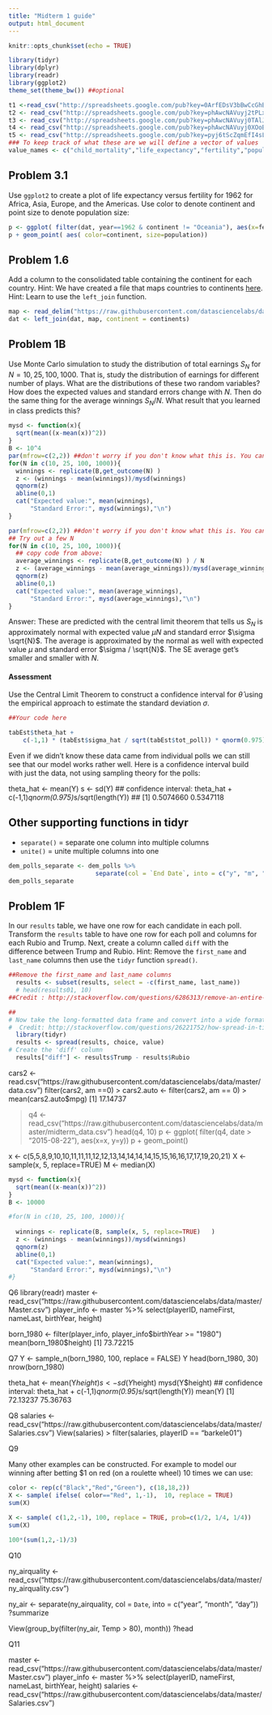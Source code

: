 ```yaml
---
title: "Midterm 1 guide"
output: html_document
---
```


```r
knitr::opts_chunk$set(echo = TRUE)
```

```r
library(tidyr)
library(dplyr)
library(readr)
library(ggplot2)
theme_set(theme_bw()) ##optional

t1 <-read_csv("http://spreadsheets.google.com/pub?key=0ArfEDsV3bBwCcGhBd2NOQVZ1eWowNVpSNjl1c3lRSWc&output=csv")
t2 <- read_csv("http://spreadsheets.google.com/pub?key=phAwcNAVuyj2tPLxKvvnNPA&output=csv")
t3 <- read_csv("http://spreadsheets.google.com/pub?key=phAwcNAVuyj0TAlJeCEzcGQ&output=csv")
t4 <- read_csv("http://spreadsheets.google.com/pub?key=phAwcNAVuyj0XOoBL_n5tAQ&output=csv")
t5 <- read_csv("http://spreadsheets.google.com/pub?key=pyj6tScZqmEfI4sLVvEQtHw&output=csv")
### To keep track of what these are we will define a vector of values
value_names <- c("child_mortality","life_expectancy","fertility","population","gdp")
```
## Problem 3.1 

Use `ggplot2` to create a plot of life expectancy versus fertility for 1962 for Africa, Asia, Europe, and the Americas. Use color to denote continent and point size to denote population size:

```r
p <- ggplot( filter(dat, year==1962 & continent != "Oceania"), aes(x=fertility, y=life_expectancy))
p + geom_point( aes( color=continent, size=population))
```

## Problem 1.6

Add a column to the consolidated table containing the continent for each country. Hint: We have created a file that maps countries to continents [here](https://github.com/datasciencelabs/data/blob/master/homework_data/continent-info.tsv). Hint: Learn to use the `left_join` function.

```r
map <- read_delim("https://raw.githubusercontent.com/datasciencelabs/data/master/homework_data/continent-info.tsv",col_names=c("country","continent"),delim ="\t")
dat <- left_join(dat, map, continent = continents)
```

## Problem 1B

Use Monte Carlo simulation to study the distribution of total earnings $S_N$ for $N=10,25,100,1000$. That is, study the distribution of earnings for different number of plays. What are the distributions of these two random variables? How does the expected values and standard errors change with $N$. Then do the same thing for the average winnings $S_N/N$. What result that you learned in class predicts this?

```r
mysd <- function(x){
  sqrt(mean((x-mean(x))^2))
}
B <- 10^4
par(mfrow=c(2,2)) ##don't worry if you don't know what this is. You can remove it.
for(N in c(10, 25, 100, 1000)){
  winnings <- replicate(B,get_outcome(N) )
  z <- (winnings - mean(winnings))/mysd(winnings)
  qqnorm(z)
  abline(0,1)
  cat("Expected value:", mean(winnings), 
      "Standard Error:", mysd(winnings),"\n")
}
```

```r
par(mfrow=c(2,2)) ##don't worry if you don't know what this is. You can remove it.
## Try out a few N
for(N in c(10, 25, 100, 1000)){
  ## copy code from above:
  average_winnings <- replicate(B,get_outcome(N) ) / N
  z <- (average_winnings - mean(average_winnings))/mysd(average_winnings)
  qqnorm(z)
  abline(0,1)
  cat("Expected value:", mean(average_winnings), 
      "Standard Error:", mysd(average_winnings),"\n")
}
```

Answer: 
These are predicted with the central limit theorem that tells us $S_N$ is approximately normal with expected value $\mu N$ and standard error $\sigma \sqrt{N}$. The average is approximated by the normal as well with expected value $\mu$ and standard error $\sigma / \sqrt{N}$. The SE average get's smaller and smaller with $N$.


#### Assessment 
Use the Central Limit Theorem to construct 
a confidence interval for $\hat{\theta}$ using the empirical
approach to estimate the standard deviation $\sigma$. 

```r
##Your code here

tabEst$theta_hat + 
    c(-1,1) * (tabEst$sigma_hat / sqrt(tabEst$tot_poll)) * qnorm(0.975)
```


Even if we didn’t know these data came from individual polls we can still see that our model works rather well. Here is a confidence interval build with just the data, not using sampling theory for the polls:

theta_hat <- mean(Y)
s <- sd(Y)
## confidence interval:
  theta_hat + c(-1,1)*qnorm(0.975)*s/sqrt(length(Y))
## [1] 0.5074660 0.5347118


## Other supporting functions in tidyr

* `separate()` = separate one column into multiple columns
* `unite()` = unite multiple columns into one

```r
dem_polls_separate <- dem_polls %>% 
                        separate(col = `End Date`, into = c("y", "m", "d"))
dem_polls_separate
```

## Problem 1F

In our `results` table, we have one row for each candidate in each poll. 
Transform the `results` table to have one row for each poll and columns 
for each Rubio and Trump. Next, create a column called `diff` with the 
difference between Trump and Rubio. Hint: Remove the `first_name` and 
`last_name` columns then use the `tidyr` function `spread()`.


```r
##Remove the first_name and last_name columns
  results <- subset(results, select = -c(first_name, last_name))
  # head(results01, 10)
##Credit : http://stackoverflow.com/questions/6286313/remove-an-entire-column-from-a-data-frame-in-r

## 
# Now take the long-formatted data frame and convert into a wide format.
#  Credit: http://stackoverflow.com/questions/26221752/how-spread-in-tidyr-handles-factor-levels
  library(tidyr)
  results <- spread(results, choice, value)
# Create the 'diff' column
  results["diff"] <- results$Trump - results$Rubio

```



cars2 <- read.csv("https://raw.githubusercontent.com/datasciencelabs/data/master/data.csv")
filter(cars2, am ==0)
> cars2.auto <- filter(cars2, am == 0)
> mean(cars2.auto$mpg)
[1] 17.14737


> q4 <- read_csv("https://raw.githubusercontent.com/datasciencelabs/data/master/midterm_data.csv")
> head(q4, 10)
> p <- ggplot( filter(q4, date > "2015-08-22"), aes(x=x, y=y))
> p + geom_point()


x <- c(5,5,8,9,10,10,11,11,11,12,12,13,14,14,14,14,15,15,16,16,17,17,19,20,21)
X <- sample(x, 5, replace=TRUE)
M <- median(X)


```r
mysd <- function(x){
  sqrt(mean((x-mean(x))^2))
}
B <- 10000

#for(N in c(10, 25, 100, 1000)){
  
  winnings <- replicate(B, sample(x, 5, replace=TRUE)   )
  z <- (winnings - mean(winnings))/mysd(winnings)
  qqnorm(z)
  abline(0,1)
  cat("Expected value:", mean(winnings), 
      "Standard Error:", mysd(winnings),"\n")
#}
```



Q6
library(readr)
master <- read_csv("https://raw.githubusercontent.com/datasciencelabs/data/master/Master.csv")
player_info <- master %>% select(playerID, nameFirst, nameLast, birthYear, height)

born_1980 <- filter(player_info, player_info$birthYear >= "1980")
mean(born_1980$height)
[1] 73.72215

Q7
 Y <- sample_n(born_1980, 100, replace = FALSE)
 Y
 head(born_1980, 30)
 nrow(born_1980)

theta_hat <- mean(Y$height)
s <- sd(Y$height)
mysd(Y$height)
## confidence interval:
  theta_hat + c(-1,1)*qnorm(0.95)*s/sqrt(length(Y))
    mean(Y)
[1] 72.13237 75.36763


Q8
salaries <- read_csv("https://raw.githubusercontent.com/datasciencelabs/data/master/Salaries.csv")
View(salaries)
> filter(salaries, playerID == "barkele01")


Q9



Many other examples can be constructed. For example to model our winning after betting $1 on red (on a roulette wheel) 10 times we can use:

```r
color <- rep(c("Black","Red","Green"), c(18,18,2))
X <- sample( ifelse( color=="Red", 1,-1),  10, replace = TRUE)
sum(X)
```


```r
X <- sample( c(1,2,-1), 100, replace = TRUE, prob=c(1/2, 1/4, 1/4))
sum(X)

100*(sum(1,2,-1)/3)
```

Q10

ny_airquality <- read_csv("https://raw.githubusercontent.com/datasciencelabs/data/master/ny_airquality.csv")

ny_air <- separate(ny_airquality, col = `Date`, into = c("year", "month", "day"))
?summarize

View(group_by(filter(ny_air, Temp > 80), month))
?head

Q11

master <- read_csv("https://raw.githubusercontent.com/datasciencelabs/data/master/Master.csv")
player_info <- master %>% select(playerID, nameFirst, nameLast, birthYear, height)
salaries <- read_csv("https://raw.githubusercontent.com/datasciencelabs/data/master/Salaries.csv")






 